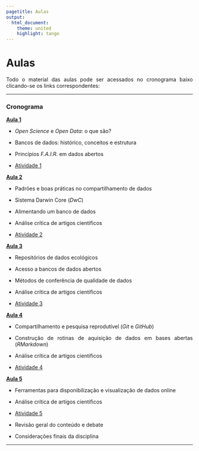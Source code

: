 ```yaml
---
pagetitle: Aulas
output: 
  html_document:
    theme: united
    highlight: tango
---
```

<style>
body {
text-align: justify}
</style>


# Aulas

Todo o material das aulas pode ser acessados no cronograma baixo clicando-se os links correspondentes:

***

### Cronograma

[**Aula 1**](https://docs.google.com/presentation/d/1j-2CDbvavYjV5kYlm8UkTqC2Z8ep0dS4p1X33fxf5HY/edit?usp=sharing)

-   *Open Science* e *Open Data*: o que são?

-   Bancos de dados: histórico, conceitos e estrutura

-   Princípios *F.A.I.R.* em dados abertos

-   [Atividade 1](atividade1.html)


[**Aula 2**](https://docs.google.com/presentation/d/1-0CXE87QRoRxaw2gQ7cJjofBH77u9arURmZDk0zKbgo/edit?usp=sharing)

-   Padrões e boas práticas no compartilhamento de dados

-   Sistema Darwin Core (*DwC*)

-   Alimentando um banco de dados

-   Análise crítica de artigos científicos

-   [Atividade 2](atividade2.html)


[**Aula 3**](https://docs.google.com/presentation/d/1MUOq0bpQRwD-v8dVmPiQwdwxvrMs2Dypvuynn8fMJHQ/edit?usp=sharing)

-   Repositórios de dados ecológicos

-   Acesso a bancos de dados abertos

-   Métodos de conferência de qualidade de dados

-   Análise crítica de artigos científicos

-   [Atividade 3](atividade3.html)


[**Aula 4**](https://docs.google.com/presentation/d/124h0vVwljvU_o6oGex5B85cFQ57duFNY5t3xLTQk7XU/edit?usp=sharing)

-   Compartilhamento e pesquisa reprodutível (*Git* e *GitHub*)

-   Construção de rotinas de aquisição de dados em bases abertas (*RMarkdown*)

-   Análise crítica de artigos científicos

-   [Atividade 4](atividade4.html)


[**Aula 5**](https://docs.google.com/presentation/d/1LzS4OiMxpiI9AwkcJj9fuB26nvE4xYXYU8WH20Ulqy4/edit?usp=sharing)

-   Ferramentas para disponibilização e visualização de dados online

-   Análise crítica de artigos científicos

-   [Atividade 5](atividade5.html)

-   Revisão geral do conteúdo e debate

-   Considerações finais da disciplina


***
